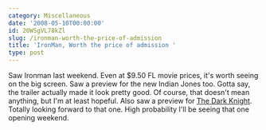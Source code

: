 ```yaml
---
category: Miscellaneous
date: '2008-05-10T00:00:00'
id: 20WSgVL78kZl
slug: /ironman-worth-the-price-of-admission
title: 'IronMan, Worth the price of admission '
type: post
---
```


Saw Ironman last weekend. Even at $9.50 FL movie prices, it's worth
seeing on the big screen. Saw a preview for the new Indian Jones
too. Gotta say, the trailer actually made it look pretty good. Of
course, that doesn't mean anything, but I'm at least hopeful. Also
saw a preview for
[The Dark Knight](http://thedarkknight.warnerbros.com/). Totally
looking forward to that one. High probability I'll be seeing that
one opening weekend.